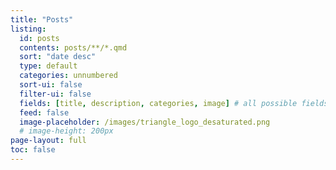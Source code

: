 ```yaml
---
title: "Posts"
listing:
  id: posts
  contents: posts/**/*.qmd
  sort: "date desc"
  type: default
  categories: unnumbered
  sort-ui: false
  filter-ui: false
  fields: [title, description, categories, image] # all possible fields under https://quarto.org/docs/websites/website-listings.html#listing-fields
  feed: false
  image-placeholder: /images/triangle_logo_desaturated.png
  # image-height: 200px
page-layout: full
toc: false
---
```


::: {#posts}
:::
